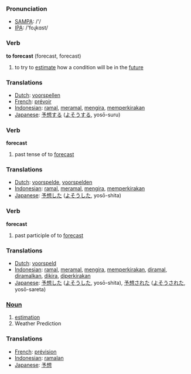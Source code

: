 === Pronunciation ===
*[[w:SAMPA|SAMPA]]: /'/
*[[w:IPA|IPA]]: /'foɻkɑst/

=== Verb ===

'''to forecast''' (forecast, forecast)

# to try to [[estimate]] how a condition will be in the [[future]]

=== Translations ===
*[[Dutch]]: [[voorspellen]]
*[[French]]: [[prévoir]]
*[[Indonesian]]: [[ramal]], [[ramal|meramal]], [[kira|mengira]], [[kira|memperkirakan]]
*[[Japanese]]: [[予想]]する ([[よそう]]する, yosō-suru)

=== Verb ===

'''forecast'''

# past tense of to [[forecast]]

=== Translations ===
*[[Dutch]]: [[voorspelde]], [[voorspelden]]
*[[Indonesian]]: [[ramal]], [[ramal|meramal]], [[kira|mengira]], [[kira|memperkirakan]]
*[[Japanese]]: [[予想]]した ([[よそう]]した, yosō-shita)

=== Verb ===

'''forecast'''

# past participle of to [[forecast]]

=== Translations ===
*[[Dutch]]: [[voorspeld]]
*[[Indonesian]]: [[ramal]], [[ramal|meramal]], [[kira|mengira]], [[kira|memperkirakan]], [[ramal|diramal]], [[ramal|diramalkan]], [[kira|dikira]], [[kira|diperkirakan]]
*[[Japanese]]: [[予想]]した ([[よそう]]した, yosō-shita), [[予想]]された ([[よそう]]された, yosō-sareta)

===[[Noun]]===

# [[estimation]]
# Weather Prediction

===Translations===
*[[French]]: [[prévision]]
*[[Indonesian]]: [[ramal|ramalan]]
*[[Japanese]]: [[予想]]